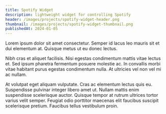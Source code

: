 ```yaml
---
title: Spotify Widget
description: lightweight widget for controlling Spotify
header: /images/projects/spotify-widget-header.png
thumbnail: /images/projects/spotify-widget-thumbnail.png
publishedAt: 2024-01-05
---
```


Lorem ipsum dolor sit amet consectetur. Semper id lacus leo mauris sit et dui elementum at. Quisque metus ut eu donec lectus.

Nibh cras et aliquet facilisis. Nisi egestas condimentum mattis vitae lectus et. Sed ipsum pharetra fermentum posuere molestie ac. In convallis morbi vitae habitant purus egestas condimentum nulla. At ultricies vel non vel mi ac nullam.

At volutpat eget aliquam vulputate. Cras ac elementum lectus quis eu. Suspendisse pulvinar integer libero amet ut. Nullam mattis enim suspendisse scelerisque auctor. Quisque tempor at rutrum ultrices tortor varius velit semper. Feugiat odio porttitor maecenas elit faucibus suscipit scelerisque pretium. Faucibus tellus vestibulum proin.
